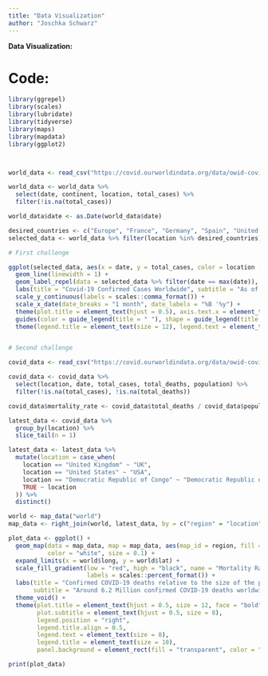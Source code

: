 ```yaml
---
title: "Data Visualization"
author: "Joschka Schwarz"
---
```



**Data Visualization:**

# Code:

```r

library(ggrepel)
library(scales)
library(lubridate)
library(tidyverse)
library(maps)
library(mapdata)
library(ggplot2)



world_data <- read_csv("https://covid.ourworldindata.org/data/owid-covid-data.csv", show_col_types = FALSE)

world_data <- world_data %>% 
  select(date, continent, location, total_cases) %>% 
  filter(!is.na(total_cases))

world_data$date <- as.Date(world_data$date)

desired_countries <- c("Europe", "France", "Germany", "Spain", "United Kingdom", "United States")
selected_data <- world_data %>% filter(location %in% desired_countries)

# First challenge

ggplot(selected_data, aes(x = date, y = total_cases, color = location , group = location)) +
  geom_line(linewidth = 1) +
  geom_label_repel(data = selected_data %>% filter(date == max(date)), aes(label = location, x = date, y = total_cases), size = 3, box.padding = unit(0.35, "lines"), point.padding = unit(0.5, "lines"), show.legend = FALSE) +
  labs(title = "Covid-19 Confirmed Cases Worldwide", subtitle = "As of 19/04/2022", y = "Cumulative Cases", x = "Continent/Country") +
  scale_y_continuous(labels = scales::comma_format()) +
  scale_x_date(date_breaks = "1 month", date_labels = "%B '%y") +
  theme(plot.title = element_text(hjust = 0.5), axis.text.x = element_text(angle = 45, hjust = 1), legend.position = "bottom") +
  guides(color = guide_legend(title = " "), shape = guide_legend(title = "Country", override.aes = list(size = 6))) +
  theme(legend.title = element_text(size = 12), legend.text = element_text(size = 10))


# Second challenge

covid_data <- read_csv("https://covid.ourworldindata.org/data/owid-covid-data.csv",show_col_types = FALSE)

covid_data <- covid_data %>%
  select(location, date, total_cases, total_deaths, population) %>%
  filter(!is.na(total_cases), !is.na(total_deaths))

covid_data$mortality_rate <- covid_data$total_deaths / covid_data$population

latest_data <- covid_data %>%
  group_by(location) %>%
  slice_tail(n = 1)

latest_data <- latest_data %>%
  mutate(location = case_when(
    location == "United Kingdom" ~ "UK",
    location == "United States" ~ "USA",
    location == "Democratic Republic of Congo" ~ "Democratic Republic of the Congo",
    TRUE ~ location
  )) %>%
  distinct()

world <- map_data("world")
map_data <- right_join(world, latest_data, by = c("region" = "location"))

plot_data <- ggplot() +
  geom_map(data = map_data, map = map_data, aes(map_id = region, fill = mortality_rate),
           color = "white", size = 0.1) +
  expand_limits(x = world$long, y = world$lat) +
  scale_fill_gradient(low = "red", high = "black", name = "Mortality Rate",
                      labels = scales::percent_format()) +
  labs(title = "Confirmed COVID-19 deaths relative to the size of the population",
       subtitle = "Around 6.2 Million confirmed COVID-19 deaths worldwide") +
  theme_void() +
  theme(plot.title = element_text(hjust = 0.5, size = 12, face = "bold"),
        plot.subtitle = element_text(hjust = 0.5, size = 8),
        legend.position = "right",
        legend.title.align = 0.5,
        legend.text = element_text(size = 8),
        legend.title = element_text(size = 10),
        panel.background = element_rect(fill = "transparent", color = "white"))

print(plot_data)
```